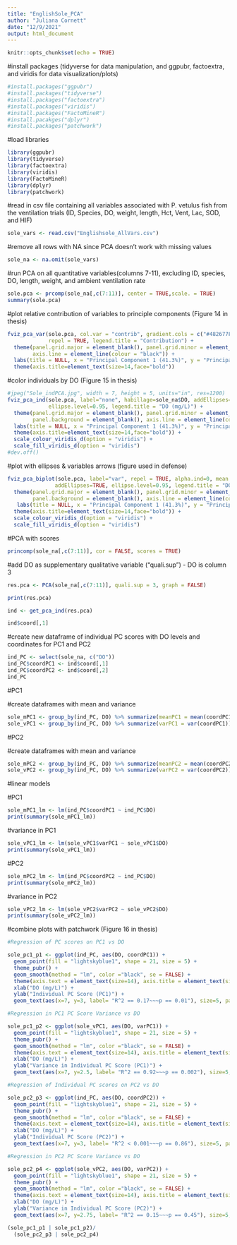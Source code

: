 ```yaml
---
title: "EnglishSole_PCA"
author: "Juliana Cornett"
date: "12/9/2021"
output: html_document
---
```


```r
knitr::opts_chunk$set(echo = TRUE)
```

#install packages (tidyverse for data manipulation, and ggpubr, factoextra, and viridis for data visualization/plots)

```r
#install.packages("ggpubr")
#install.packages("tidyverse")
#install.packages("factoextra")
#install.packages("viridis")
#install.packages("FactoMineR")
#install.pacakges("dplyr")
#install.packages("patchwork")
```

#load libraries

```r
library(ggpubr)
library(tidyverse)
library(factoextra)
library(viridis)
library(FactoMineR)
library(dplyr)
library(patchwork)
```

#read in csv file containing all variables associated with P. vetulus fish from the ventilation trials (ID, Species, DO, weight, length, Hct, Vent, Lac, SOD, and HIF)

```r
sole_vars <- read.csv("Englishsole_AllVars.csv")
```

#remove all rows with NA since PCA doesn't work with missing values

```r
sole_na <- na.omit(sole_vars)
```

#run PCA on all quantitative variables(columns 7-11), excluding ID, species, DO, length, weight, and ambient ventilation rate

```r
sole.pca <- prcomp(sole_na[,c(7:11)], center = TRUE,scale. = TRUE)
summary(sole.pca)
```

#plot relative contribution of variables to principle components (Figure 14 in thesis)

```r
fviz_pca_var(sole.pca, col.var = "contrib", gradient.cols = c("#482677FF", "#20A387FF", "#FDE725FF"), 
             repel = TRUE, legend.title = "Contribution") +
  theme(panel.grid.major = element_blank(), panel.grid.minor = element_blank(), panel.background = element_blank(),
        axis.line = element_line(colour = "black")) +
  labs(title = NULL, x = "Principal Component 1 (41.3%)", y = "Principal Component 2 (21.6%)") +
  theme(axis.title=element_text(size=14,face="bold")) 
```

#color individuals by DO (Figure 15 in thesis)

```r
#jpeg("Sole_indPCA.jpg", width = 7, height = 5, units="in", res=1200)
fviz_pca_ind(sole.pca, label="none", habillage=sole_na$DO, addEllipses=TRUE, 
             ellipse.level=0.95, legend.title = "DO (mg/L)") +
  theme(panel.grid.major = element_blank(), panel.grid.minor = element_blank(), 
        panel.background = element_blank(), axis.line = element_line(colour = "black")) +
  labs(title = NULL, x = "Principal Component 1 (41.3%)", y = "Principal Component 2 (21.6%)") +
  theme(axis.title=element_text(size=14,face="bold")) +
  scale_colour_viridis_d(option = "viridis") +
  scale_fill_viridis_d(option = "viridis")
#dev.off() 
```

#plot with ellipses & variables arrows (figure used in defense)

```r
fviz_pca_biplot(sole.pca, label="var", repel = TRUE, alpha.ind=0, mean.point=FALSE, col.var = "black", habillage=sole_na$DO,
               addEllipses=TRUE, ellipse.level=0.95, legend.title = "DO (mg/L)") + 
  theme(panel.grid.major = element_blank(), panel.grid.minor = element_blank(), 
        panel.background = element_blank(), axis.line = element_line(colour = "black")) +
   labs(title = NULL, x = "Principal Component 1 (41.3%)", y = "Principal Component 2 (21.6%)") +
  theme(axis.title=element_text(size=14,face="bold")) +
  scale_colour_viridis_d(option = "viridis") +
  scale_fill_viridis_d(option = "viridis")
```

#PCA with scores

```r
princomp(sole_na[,c(7:11)], cor = FALSE, scores = TRUE)
```

#add DO as supplementary qualitative variable ("quali.sup") - DO is column 3

```r
res.pca <- PCA(sole_na[,c(7:11)], quali.sup = 3, graph = FALSE)
```

```r
print(res.pca)
```

```r
ind <- get_pca_ind(res.pca)
```

```r
ind$coord[,1]
```

#create new dataframe of individual PC scores with DO levels and coordinates for PC1 and PC2

```r
ind_PC <- select(sole_na, c("DO"))
ind_PC$coordPC1 <- ind$coord[,1]
ind_PC$coordPC2 <- ind$coord[,2]
ind_PC
```

#PC1

#create dataframes with mean and variance

```r
sole_mPC1 <- group_by(ind_PC, DO) %>% summarize(meanPC1 = mean(coordPC1))
sole_vPC1 <- group_by(ind_PC, DO) %>% summarize(varPC1 = var(coordPC1))
```

#PC2

#create dataframes with mean and variance

```r
sole_mPC2 <- group_by(ind_PC, DO) %>% summarize(meanPC2 = mean(coordPC2))
sole_vPC2 <- group_by(ind_PC, DO) %>% summarize(varPC2 = var(coordPC2))
```

#linear models

#PC1

```r
sole_mPC1_lm <- lm(ind_PC$coordPC1 ~ ind_PC$DO)
print(summary(sole_mPC1_lm))
```

#variance in PC1

```r
sole_vPC1_lm <- lm(sole_vPC1$varPC1 ~ sole_vPC1$DO)
print(summary(sole_vPC1_lm))
```

#PC2

```r
sole_mPC2_lm <- lm(ind_PC$coordPC2 ~ ind_PC$DO)
print(summary(sole_mPC2_lm))
```

#variance in PC2

```r
sole_vPC2_lm <- lm(sole_vPC2$varPC2 ~ sole_vPC2$DO)
print(summary(sole_vPC2_lm))
```

#combine plots with patchwork (Figure 16 in thesis)

```r
#Regression of PC scores on PC1 vs DO

sole_pc1_p1 <- ggplot(ind_PC, aes(DO, coordPC1)) +
  geom_point(fill = "lightskyblue1", shape = 21, size = 5) +
  theme_pubr() +
  geom_smooth(method = "lm", color ="black", se = FALSE) +
  theme(axis.text = element_text(size=14), axis.title = element_text(size=18, face="bold")) +
  xlab("DO (mg/L)") +
  ylab("Individual PC Score (PC1)") + 
  geom_text(aes(x=7, y=3, label= "R^2 == 0.17~~~p == 0.01"), size=5, parse = TRUE)

#Regression in PC1 PC Score Variance vs DO

sole_pc1_p2 <- ggplot(sole_vPC1, aes(DO, varPC1)) + 
  geom_point(fill = "lightskyblue1", shape = 21, size = 5) +
  theme_pubr() +
  geom_smooth(method = "lm", color ="black", se = FALSE) +
  theme(axis.text = element_text(size=14), axis.title = element_text(size=18, face="bold")) +
  xlab("DO (mg/L)") +
  ylab("Variance in Individual PC Score (PC1)") + 
  geom_text(aes(x=7, y=2.5, label= "R^2 == 0.92~~~p == 0.002"), size=5, parse = TRUE)

#Regression of Individual PC scores on PC2 vs DO

sole_pc2_p3 <- ggplot(ind_PC, aes(DO, coordPC2)) +
  geom_point(fill = "lightskyblue1", shape = 21, size = 5) +
  theme_pubr() +
  geom_smooth(method = "lm", color ="black", se = FALSE) +
  theme(axis.text = element_text(size=14), axis.title = element_text(size=18, face="bold")) +
  xlab("DO (mg/L)") +
  ylab("Individual PC Score (PC2)") + 
  geom_text(aes(x=7, y=3, label= "R^2 < 0.001~~~p == 0.86"), size=5, parse = TRUE)

#Regression in PC2 PC Score Variance vs DO

sole_pc2_p4 <- ggplot(sole_vPC2, aes(DO, varPC2)) + 
  geom_point(fill = "lightskyblue1", shape = 21, size = 5) +
  theme_pubr() +
  geom_smooth(method = "lm", color ="black", se = FALSE) +
  theme(axis.text = element_text(size=14), axis.title = element_text(size=18, face="bold")) +
  xlab("DO (mg/L)") +
  ylab("Variance in Individual PC Score (PC2)") + 
  geom_text(aes(x=7, y=2.75, label= "R^2 == 0.15~~~p == 0.45"), size=5, parse = TRUE)

(sole_pc1_p1 | sole_pc1_p2)/
  (sole_pc2_p3 | sole_pc2_p4)
```

